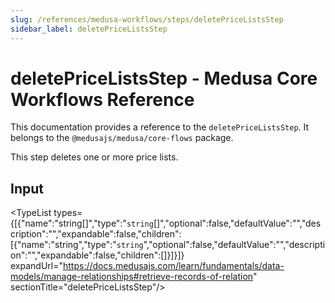 ```yaml
---
slug: /references/medusa-workflows/steps/deletePriceListsStep
sidebar_label: deletePriceListsStep
---
```



# deletePriceListsStep - Medusa Core Workflows Reference

This documentation provides a reference to the `deletePriceListsStep`. It belongs to the `@medusajs/medusa/core-flows` package.

This step deletes one or more price lists.

## Input

<TypeList types={[{"name":"string[]","type":"`string`[]","optional":false,"defaultValue":"","description":"","expandable":false,"children":[{"name":"string","type":"`string`","optional":false,"defaultValue":"","description":"","expandable":false,"children":[]}]}]} expandUrl="https://docs.medusajs.com/learn/fundamentals/data-models/manage-relationships#retrieve-records-of-relation" sectionTitle="deletePriceListsStep"/>

